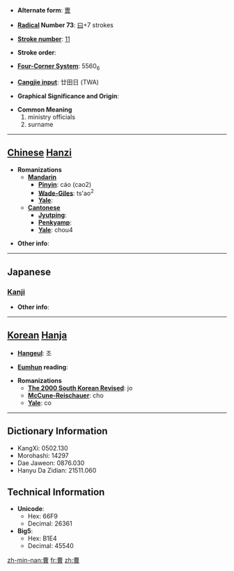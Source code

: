 * '''Alternate form''': [[曺]]

* '''[[Wiktionary:Chinese radical index| Radical]] Number 73''': [[Wiktionary:Chinese radical index 曰|曰]]+7 strokes

* '''[[Wiktionary:Chinese total strokes index|Stroke number]]''': [[Wiktionary:Chinese total strokes index 11|11]]

* '''Stroke order''': 

* '''[[Wiktionary:Chinese four corner index|Four-Corner System]]''': 5560<sub>6</sub>

* '''[[Wiktionary:Chinese Cangjie index|Cangjie input]]''': 廿田日 (TWA)

* '''Graphical Significance and Origin''': 

* '''Common Meaning'''
*#ministry officials
*# surname


----

== [[Chinese]] [[Hanzi]] ==

* '''Romanizations'''
** '''[[Mandarin]]'''
*** '''[[Pinyin]]''': cáo (cao2)
*** '''[[Wade-Giles]]''': ts'ao<sup>2</sup>
*** '''[[Yale]]''': 
** '''[[Cantonese]]'''
*** '''[[Jyutping]]''':
*** '''[[Penkyamp]]''': 
*** '''[[Yale]]''': chou4

* '''Other info''': 

----

==Japanese==
===[[Kanji]]===
{{kanji|on readings=[[そう]] (sō)
|kun readings=[[つかさ]] (tsukasa), [[ともがら]] (tomogara), [[へや]] (heya)
}}

* '''Other info''':  

----

== [[Korean]] [[Hanja]] ==

* '''[[Hangeul]]''': 조

* '''[[Eumhun]] reading''': 

* '''Romanizations'''
** '''[[The 2000 South Korean Revised Romanization|The 2000 South Korean Revised]]''': jo
** '''[[McCune-Reischauer]]''': cho
** '''[[Yale]]''': co

----

== Dictionary Information ==

* KangXi: 0502.130
* Morohashi: 14297
* Dae Jaweon: 0876.030
* Hanyu Da Zidian: 21511.060

== Technical Information ==

* '''Unicode''':
** Hex: 66F9
** Decimal: 26361
* '''Big5''':
** Hex: B1E4
** Decimal: 45540

[[zh-min-nan:曹]]
[[fr:曹]]
[[zh:曹]]